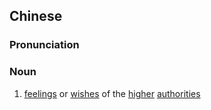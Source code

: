 ==Chinese==
{{zh-forms}}

===Pronunciation===
{{zh-pron
|m=shàngqíng
|c=soeng6 cing4
|cat=n
}}

===Noun===
{{zh-noun}}

# [[feeling]]s or [[wish]]es of the [[higher]] [[authority|authorities]]